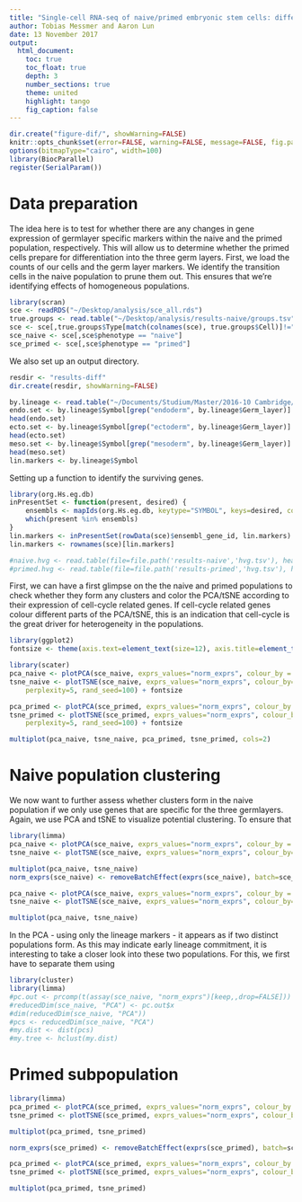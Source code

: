 ```yaml
---
title: "Single-cell RNA-seq of naive/primed embryonic stem cells: differential variability" 
author: Tobias Messmer and Aaron Lun
date: 13 November 2017
output: 
  html_document:
    toc: true
    toc_float: true
    depth: 3
    number_sections: true
    theme: united 
    highlight: tango 
    fig_caption: false
---
```


```r
dir.create("figure-dif/", showWarning=FALSE)
knitr::opts_chunk$set(error=FALSE, warning=FALSE, message=FALSE, fig.path="figure-diff/")
options(bitmapType="cairo", width=100)
library(BiocParallel)
register(SerialParam())
```

# Data preparation

The idea here is to test for whether there are any changes in gene expression of germlayer specific markers within the naive and the primed population, respectively.
This will allow us to determine whether the primed cells prepare for differentiation into the three germ layers.
First, we load the counts of our cells and the germ layer markers.
We identify the transition cells in the naive population to prune them out.
This ensures that we're identifying effects of homogeneous populations.

```r
library(scran)
sce <- readRDS("~/Desktop/analysis/sce_all.rds")
true.groups <- read.table("~/Desktop/analysis/results-naive/groups.tsv", header=TRUE, stringsAsFactors=FALSE)
sce <- sce[,true.groups$Type[match(colnames(sce), true.groups$Cell)]!="transition"]
sce_naive <- sce[,sce$phenotype == "naive"]
sce_primed <- sce[,sce$phenotype == "primed"]
```

We also set up an output directory.

```r
resdir <- "results-diff"
dir.create(resdir, showWarning=FALSE)
```

```r
by.lineage <- read.table("~/Documents/Studium/Master/2016-10 Cambridge/NaiveHESC2016/miscellaneous/commit_lineages.tsv", header=TRUE, stringsAsFactors=FALSE)
endo.set <- by.lineage$Symbol[grep("endoderm", by.lineage$Germ_layer)]
head(endo.set)
ecto.set <- by.lineage$Symbol[grep("ectoderm", by.lineage$Germ_layer)]
head(ecto.set)
meso.set <- by.lineage$Symbol[grep("mesoderm", by.lineage$Germ_layer)]
head(meso.set)
lin.markers <- by.lineage$Symbol
```

Setting up a function to identify the surviving genes.

```r
library(org.Hs.eg.db)
inPresentSet <- function(present, desired) {
    ensembls <- mapIds(org.Hs.eg.db, keytype="SYMBOL", keys=desired, column="ENSEMBL")
    which(present %in% ensembls)    
}
lin.markers <- inPresentSet(rowData(sce)$ensembl_gene_id, lin.markers)
lin.markers <- rownames(sce)[lin.markers]
```

```r
#naive.hvg <- read.table(file=file.path('results-naive','hvg.tsv'), header=TRUE, stringsAsFactors=FALSE)
#primed.hvg <- read.table(file=file.path('results-primed','hvg.tsv'), header=TRUE, stringsAsFactors=FALSE)
```

First, we can have a first glimpse on the the naive and primed populations to check whether they form any clusters and color the PCA/tSNE according to their expression of cell-cycle related genes. If cell-cycle related genes colour different parts of the PCA/tSNE, this is an indication that cell-cycle is the great driver for heterogeneity in the populations.

```r
library(ggplot2)
fontsize <- theme(axis.text=element_text(size=12), axis.title=element_text(size=16), title = element_text(size=12))

library(scater)
pca_naive <- plotPCA(sce_naive, exprs_values="norm_exprs", colour_by = "CDK1", rerun=T) + fontsize
tsne_naive <- plotTSNE(sce_naive, exprs_values="norm_exprs", colour_by= "CDK1",  rerun=T,
    perplexity=5, rand_seed=100) + fontsize

pca_primed <- plotPCA(sce_primed, exprs_values="norm_exprs", colour_by = "CDK1", rerun=T) + fontsize
tsne_primed <- plotTSNE(sce_primed, exprs_values="norm_exprs", colour_by= "CDK1",  rerun=T,
    perplexity=5, rand_seed=100) + fontsize

multiplot(pca_naive, tsne_naive, pca_primed, tsne_primed, cols=2)
```

# Naive population clustering

We now want to further assess whether clusters form in the naive population if we only use genes that are specific for the three germlayers. Again, we use PCA and tSNE to visualize potential clustering. 
To ensure that 

```r
library(limma)
pca_naive <- plotPCA(sce_naive, exprs_values="norm_exprs", colour_by = 'batch', feature_set = lin.markers, rerun=T) + fontsize
tsne_naive <- plotTSNE(sce_naive, exprs_values="norm_exprs", colour_by= "batch", feature_set =  lin.markers, rerun=T, perplexity=5, rand_seed=100) + fontsize

multiplot(pca_naive, tsne_naive)
norm_exprs(sce_naive) <- removeBatchEffect(exprs(sce_naive), batch=sce_naive$batch)

pca_naive <- plotPCA(sce_naive, exprs_values="norm_exprs", colour_by = 'batch', feature_set = lin.markers, rerun=T) + fontsize
tsne_naive <- plotTSNE(sce_naive, exprs_values="norm_exprs", colour_by= "batch", feature_set =  lin.markers, rerun=T, perplexity=5, rand_seed=100) + fontsize

multiplot(pca_naive, tsne_naive)
```

In the PCA - using only the lineage markers - it appears as if two distinct populations form. As this may indicate early lineage commitment, it is interesting to take a closer look into these two populations. For this, we first have to separate them using 
```r
library(cluster)
library(limma)
#pc.out <- prcomp(t(assay(sce_naive, "norm_exprs")[keep,,drop=FALSE]))
#reducedDim(sce_naive, "PCA") <- pc.out$x
#dim(reducedDim(sce_naive, "PCA"))
#pcs <- reducedDim(sce_naive, "PCA")
#my.dist <- dist(pcs)
#my.tree <- hclust(my.dist)
```

# Primed subpopulation

```r
library(limma)
pca_primed <- plotPCA(sce_primed, exprs_values="norm_exprs", colour_by = 'batch', feature_set = lin.markers, rerun=T) + fontsize
tsne_primed <- plotTSNE(sce_primed, exprs_values="norm_exprs", colour_by= "batch", feature_set =  lin.markers, rerun=T, perplexity=5, rand_seed=100) + fontsize

multiplot(pca_primed, tsne_primed)

norm_exprs(sce_primed) <- removeBatchEffect(exprs(sce_primed), batch=sce_primed$batch)

pca_primed <- plotPCA(sce_primed, exprs_values="norm_exprs", colour_by = 'batch', feature_set = lin.markers, rerun=T) + fontsize
tsne_primed <- plotTSNE(sce_primed, exprs_values="norm_exprs", colour_by= "batch", feature_set =  lin.markers, rerun=T, perplexity=5, rand_seed=100) + fontsize

multiplot(pca_primed, tsne_primed)
```



